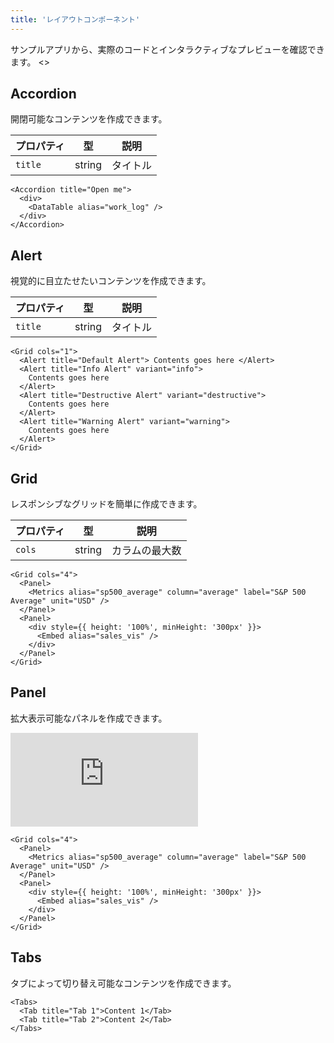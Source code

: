 ```yaml
---
title: 'レイアウトコンポーネント'
---
```


<Note>
  サンプルアプリから、実際のコードとインタラクティブなプレビューを確認できます。
</Note>

<Card title="サンプルアプリ + コード" icon="link" href="https://stackblitz.com/edit/vitejs-vite-7fyrdn?file=src%2Findex.mdx">
  <></>
</Card>

## Accordion

開閉可能なコンテンツを作成できます。

| プロパティ | 型 | 説明 |
| --- | --- | --- |
| `title` | string | タイトル |


```tsx
<Accordion title="Open me">
  <div>
    <DataTable alias="work_log" />
  </div>
</Accordion>
```
## Alert

視覚的に目立たせたいコンテンツを作成できます。

| プロパティ | 型 | 説明 |
| --- | --- | --- |
| `title` | string | タイトル |


```tsx
<Grid cols="1">
  <Alert title="Default Alert"> Contents goes here </Alert>
  <Alert title="Info Alert" variant="info">
    Contents goes here
  </Alert>
  <Alert title="Destructive Alert" variant="destructive">
    Contents goes here
  </Alert>
  <Alert title="Warning Alert" variant="warning">
    Contents goes here
  </Alert>
</Grid>
```

## Grid

レスポンシブなグリッドを簡単に作成できます。

| プロパティ | 型 | 説明 |
| --- | --- | --- |
| `cols` | string | カラムの最大数 |

```tsx
<Grid cols="4">
  <Panel>
    <Metrics alias="sp500_average" column="average" label="S&P 500 Average" unit="USD" />
  </Panel>
  <Panel>
    <div style={{ height: '100%', minHeight: '300px' }}>
      <Embed alias="sales_vis" />
    </div>
  </Panel>
</Grid>
```

## Panel

拡大表示可能なパネルを作成できます。

<div 
  style={{
    position: 'relative',
    padding: '0 0 46.76753782668501%',
    height: 0
  }}
>
  <iframe 
    src="https://www.loom.com/embed/6171b56a04e244aa83e1790992ed1d64?sid=79c9bc03-6e67-4fca-b869-98d65ad503ed" 
    frameborder="0" 
    webkitallowfullscreen 
    mozallowfullscreen 
    allowfullscreen 
    style={{
      position: 'absolute',
      inset: 0,
      width: '100%',
      height: '100%'
    }}
  >
  </iframe>
</div>

```tsx
<Grid cols="4">
  <Panel>
    <Metrics alias="sp500_average" column="average" label="S&P 500 Average" unit="USD" />
  </Panel>
  <Panel>
    <div style={{ height: '100%', minHeight: '300px' }}>
      <Embed alias="sales_vis" />
    </div>
  </Panel>
</Grid>
```

## Tabs

タブによって切り替え可能なコンテンツを作成できます。

```tsx
<Tabs>
  <Tab title="Tab 1">Content 1</Tab>
  <Tab title="Tab 2">Content 2</Tab>
</Tabs>
```